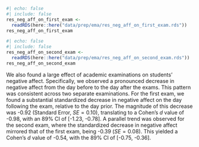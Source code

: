 
```r
#| echo: false
#| include: false
res_neg_aff_on_first_exam <- 
  readRDS(here::here("data/prep/ema/res_neg_aff_on_first_exam.rds"))
res_neg_aff_on_first_exam
```

```r
#| echo: false
#| include: false
res_neg_aff_on_second_exam <- 
  readRDS(here::here("data/prep/ema/res_neg_aff_on_second_exam.rds"))
res_neg_aff_on_second_exam
```

We also found a large effect of academic examinations on students' negative affect. Specifically, we observed a pronounced decrease in negative affect from the day before to the day after the exams. This pattern was consistent across two separate examinations. For the first exam, we found a substantial standardized decrease in negative affect on the day following the exam, relative to the day prior. The magnitude of this decrease was -0.92 (Standard Error, $SE = 0.10$), translating to a Cohen's $d$ value of -0.98, with an 89% CI of [-1.23, -0.78]. A parallel trend was observed for the second exam, where the standardized decrease in negative affect mirrored that of the first exam, being -0.39 ($SE = 0.08$). This yielded a Cohen's $d$ value of -0.54, with the 89% CI of [-0.75, -0.36].
